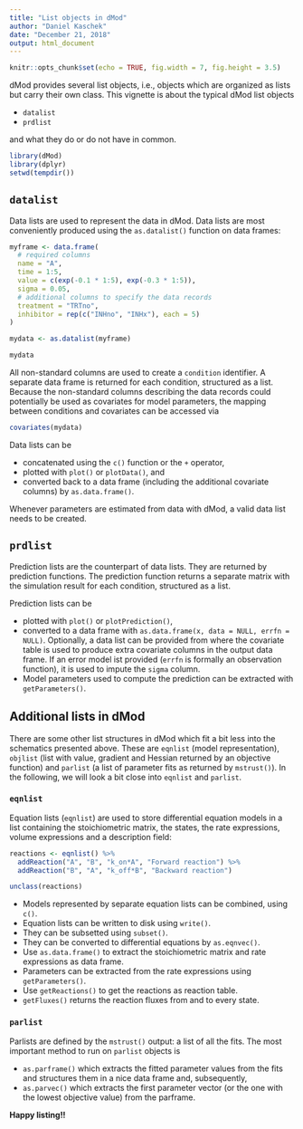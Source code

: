 ```yaml
---
title: "List objects in dMod"
author: "Daniel Kaschek"
date: "December 21, 2018"
output: html_document
---
```



```r
knitr::opts_chunk$set(echo = TRUE, fig.width = 7, fig.height = 3.5)
```

dMod provides several list objects, i.e., objects which are organized as lists but carry their own class. This vignette is about the typical dMod list objects

* `datalist`
* `prdlist`

and what they do or do not have in common.


```r

library(dMod)
library(dplyr)
setwd(tempdir())

```

## `datalist`

Data lists are used to represent the data in dMod. Data lists are most conveniently produced using the `as.datalist()` function on data frames:

```r

myframe <- data.frame(
  # required columns
  name = "A",
  time = 1:5,
  value = c(exp(-0.1 * 1:5), exp(-0.3 * 1:5)),
  sigma = 0.05,
  # additional columns to specify the data records
  treatment = "TRTno",
  inhibitor = rep(c("INHno", "INHx"), each = 5)
)

mydata <- as.datalist(myframe)

mydata

```

All non-standard columns are used to create a `condition` identifier. A separate data frame is returned for each condition, structured as a list. Because the non-standard columns describing the data records could potentially be used as covariates for model parameters, the mapping between conditions and covariates can be accessed via

```r
covariates(mydata)
```

Data lists can be

* concatenated using the `c()` function or the `+` operator,
* plotted with `plot()` or `plotData()`, and
* converted back to a data frame (including the additional covariate columns) by `as.data.frame()`.

Whenever parameters are estimated from data with dMod, a valid data list needs to be created.

## `prdlist`

Prediction lists are the counterpart of data lists. They are returned by prediction functions. The prediction function returns a separate matrix with the simulation result for each condition, structured as a list.

Prediction lists can be

* plotted with `plot()` or `plotPrediction()`,
* converted to a data frame with `as.data.frame(x, data = NULL, errfn = NULL)`. Optionally, a data list can be provided from where the covariate table is used to produce extra covariate columns in the output data frame. If an error model ist provided (`errfn` is formally an observation function), it is used to impute the `sigma` column.
* Model parameters used to compute the prediction can be extracted with `getParameters()`. 

## Additional lists in dMod

There are some other list structures in dMod which fit a bit less into the schematics presented above. These are `eqnlist` (model representation), `objlist` (list with value, gradient and Hessian returned by an objective function) and `parlist` (a list of parameter fits as returned by `mstrust()`). In the following, we will look a bit close into `eqnlist` and `parlist`.

### `eqnlist`

Equation lists (`eqnlist`) are used to store differential equation models in a list containing the stoichiometric matrix, the states, the rate expressions, volume expressions and a description field:

```r

reactions <- eqnlist() %>% 
  addReaction("A", "B", "k_on*A", "Forward reaction") %>% 
  addReaction("B", "A", "k_off*B", "Backward reaction")

unclass(reactions)

```

* Models represented by separate equation lists can be combined, using `c()`. 
* Equation lists can be written to disk using `write()`.
* They can be subsetted using `subset()`.
* They can be converted to differential equations by `as.eqnvec()`.
* Use `as.data.frame()` to extract the stoichiometric matrix and rate expressions as data frame.
* Parameters can be extracted from the rate expressions using `getParameters()`.
* Use `getReactions()` to get the reactions as reaction table.
* `getFluxes()` returns the reaction fluxes from and to every state.

### `parlist`

Parlists are defined by the `mstrust()` output: a list of all the fits. The most important method to run on `parlist` objects is 

* `as.parframe()` which extracts the fitted parameter values from the fits and structures them in a nice data frame and, subsequently,
* `as.parvec()` which extracts the first parameter vector (or the one with the lowest objective value) from the parframe.


**Happy listing!!**
